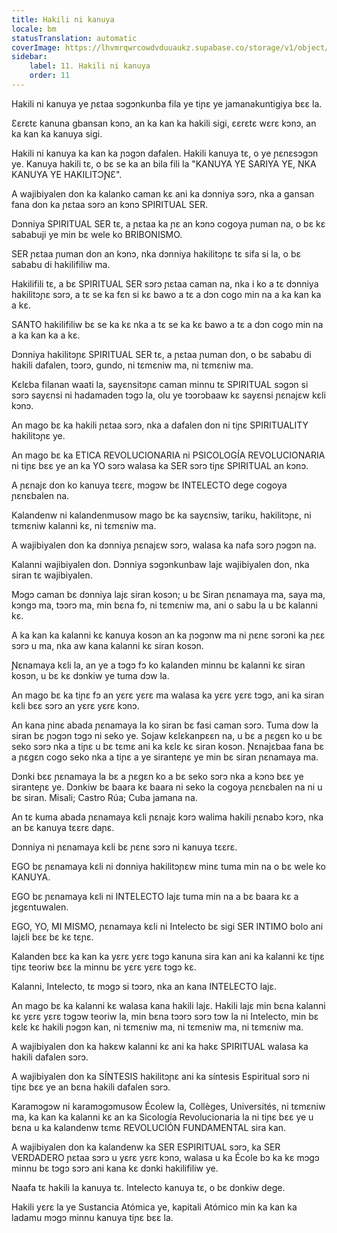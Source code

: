 ```yaml
---
title: Hakili ni kanuya
locale: bm
statusTranslation: automatic
coverImage: https://lhvmrqwrcowdvduuaukz.supabase.co/storage/v1/object/public/strapi-uploads/small_cover-educacion-fundamental.webp-2d51a7828a2b1309555be27f7e2a61a0.webp
sidebar:
    label: 11. Hakili ni kanuya
    order: 11
---
```

Hakili ni kanuya ye ɲɛtaa sɔgɔnkunba fila ye tiɲɛ ye jamanakuntigiya bɛɛ la.

Ɛɛrɛtɛ kanuna gbansan kɔnɔ, an ka kan ka hakili sigi, ɛɛrɛtɛ wɛrɛ kɔnɔ, an ka kan ka kanuya sigi.

Hakili ni kanuya ka kan ka ɲɔgɔn dafalen. Hakili kanuya tɛ, o ye ɲɛnɛsɔgɔn ye. Kanuya hakili tɛ, o bɛ se ka an bila fili la "KANUYA YE SARIYA YE, NKA KANUYA YE HAKILITƆƝƐ".

A wajibiyalen don ka kalanko caman kɛ ani ka dɔnniya sɔrɔ, nka a gansan fana don ka ɲɛtaa sɔrɔ an kɔnɔ SPIRITUAL SER.

Dɔnniya SPIRITUAL SER tɛ, a ɲɛtaa ka ɲɛ an kɔnɔ cogoya ɲuman na, o bɛ kɛ sababuji ye min bɛ wele ko BRIBONISMO.

SER ɲɛtaa ɲuman don an kɔnɔ, nka dɔnniya hakilitɔɲɛ tɛ sifa si la, o bɛ sababu di hakilifiliw ma.

Hakilifili tɛ, a bɛ SPIRITUAL SER sɔrɔ ɲɛtaa caman na, nka i ko a tɛ dɔnniya hakilitɔɲɛ sɔrɔ, a tɛ se ka fɛn si kɛ bawo a tɛ a dɔn cogo min na a ka kan ka a kɛ.

SANTO hakilifiliw bɛ se ka kɛ nka a tɛ se ka kɛ bawo a tɛ a dɔn cogo min na a ka kan ka a kɛ.

Dɔnniya hakilitɔɲɛ SPIRITUAL SER tɛ, a ɲɛtaa ɲuman don, o bɛ sababu di hakili dafalen, tɔɔrɔ, gundo, ni tɛmɛniw ma, ni tɛmɛniw ma.

Kɛlɛba filanan waati la, sayɛnsitɔɲɛ caman minnu tɛ SPIRITUAL sɔgɔn si sɔrɔ sayɛnsi ni hadamaden tɔgɔ la, olu ye tɔɔrɔbaaw kɛ sayɛnsi ɲɛnajɛw kɛli kɔnɔ.

An mago bɛ ka hakili ɲɛtaa sɔrɔ, nka a dafalen don ni tiɲɛ SPIRITUALITY hakilitɔɲɛ ye.

An mago bɛ ka ETICA REVOLUCIONARIA ni PSICOLOGÍA REVOLUCIONARIA ni tiɲɛ bɛɛ ye an ka YO sɔrɔ walasa ka SER sɔrɔ tiɲɛ SPIRITUAL an kɔnɔ.

A ɲɛnajɛ don ko kanuya tɛɛrɛ, mɔgɔw bɛ INTELECTO dege cogoya ɲɛnɛbalen na.

Kalandenw ni kalandenmusow mago bɛ ka sayɛnsiw, tariku, hakilitɔɲɛ, ni tɛmɛniw kalanni kɛ, ni tɛmɛniw ma.

A wajibiyalen don ka dɔnniya ɲɛnajɛw sɔrɔ, walasa ka nafa sɔrɔ ɲɔgɔn na.

Kalanni wajibiyalen don. Dɔnniya sɔgɔnkunbaw lajɛ wajibiyalen don, nka siran tɛ wajibiyalen.

Mɔgɔ caman bɛ dɔnniya lajɛ siran kosɔn; u bɛ Siran ɲɛnamaya ma, saya ma, kɔngɔ ma, tɔɔrɔ ma, min bɛna fɔ, ni tɛmɛniw ma, ani o sabu la u bɛ kalanni kɛ.

A ka kan ka kalanni kɛ kanuya kosɔn an ka ɲɔgɔnw ma ni ɲɛnɛ sɔrɔni ka ɲɛɛ sɔrɔ u ma, nka aw kana kalanni kɛ siran kosɔn.

Ɲɛnamaya kɛli la, an ye a tɔgɔ fɔ ko kalanden minnu bɛ kalanni kɛ siran kosɔn, u bɛ kɛ dɔnkiw ye tuma dɔw la.

An mago bɛ ka tiɲɛ fɔ an yɛrɛ yɛrɛ ma walasa ka yɛrɛ yɛrɛ tɔgɔ, ani ka siran kɛli bɛɛ sɔrɔ an yɛrɛ yɛrɛ kɔnɔ.

An kana ɲinɛ abada ɲɛnamaya la ko siran bɛ fasi caman sɔrɔ. Tuma dɔw la siran bɛ ɲɔgɔn tɔgɔ ni seko ye. Sojaw kɛlɛkanpɛɛn na, u bɛ a ɲɛgɛn ko u bɛ seko sɔrɔ nka a tiɲɛ u bɛ tɛmɛ ani ka kɛlɛ kɛ siran kosɔn. Ɲɛnajɛbaa fana bɛ a ɲɛgɛn cogo seko nka a tiɲɛ a ye siranteɲɛ ye min bɛ siran ɲɛnamaya ma.

Dɔnki bɛɛ ɲɛnamaya la bɛ a ɲɛgɛn ko a bɛ seko sɔrɔ nka a kɔnɔ bɛɛ ye siranteɲɛ ye. Dɔnkiw bɛ baara kɛ baara ni seko la cogoya ɲɛnɛbalen na ni u bɛ siran. Misali; Castro Rúa; Cuba jamana na.

An tɛ kuma abada ɲɛnamaya kɛli ɲɛnajɛ kɔrɔ walima hakili ɲɛnabɔ kɔrɔ, nka an bɛ kanuya tɛɛrɛ daɲɛ.

Dɔnniya ni ɲɛnamaya kɛli bɛ ɲɛnɛ sɔrɔ ni kanuya tɛɛrɛ.

EGO bɛ ɲɛnamaya kɛli ni dɔnniya hakilitɔɲɛw minɛ tuma min na o bɛ wele ko KANUYA.

EGO bɛ ɲɛnamaya kɛli ni INTELECTO lajɛ tuma min na a bɛ baara kɛ a jɛgɛntuwalen.

EGO, YO, MI MISMO, ɲɛnamaya kɛli ni Intelecto bɛ sigi SER INTIMO bolo ani lajɛli bɛɛ bɛ kɛ tɛɲɛ.

Kalanden bɛɛ ka kan ka yɛrɛ yɛrɛ tɔgɔ kanuna sira kan ani ka kalanni kɛ tiɲɛ tiɲɛ teoriw bɛɛ la minnu bɛ yɛrɛ yɛrɛ tɔgɔ kɛ.

Kalanni, Intelecto, tɛ mɔgɔ si tɔɔrɔ, nka an kana INTELECTO lajɛ.

An mago bɛ ka kalanni kɛ walasa kana hakili lajɛ. Hakili lajɛ min bɛna kalanni kɛ yɛrɛ yɛrɛ tɔgɔw teoriw la, min bɛna tɔɔrɔ sɔrɔ tɔw la ni Intelecto, min bɛ kɛlɛ kɛ hakili ɲɔgɔn kan, ni tɛmɛniw ma, ni tɛmɛniw ma, ni tɛmɛniw ma.

A wajibiyalen don ka hakɛw kalanni kɛ ani ka hakɛ SPIRITUAL walasa ka hakili dafalen sɔrɔ.

A wajibiyalen don ka SÍNTESIS hakilitɔɲɛ ani ka síntesis Espiritual sɔrɔ ni tiɲɛ bɛɛ ye an bɛna hakili dafalen sɔrɔ.

Karamɔgɔw ni karamɔgɔmusow Écolew la, Collèges, Universités, ni tɛmɛniw ma, ka kan ka kalanni kɛ an ka Sicología Revolucionaria la ni tiɲɛ bɛɛ ye u bɛna u ka kalandenw tɛmɛ REVOLUCIÓN FUNDAMENTAL sira kan.

A wajibiyalen don ka kalandenw ka SER ESPIRITUAL sɔrɔ, ka SER VERDADERO ɲɛtaa sɔrɔ u yɛrɛ yɛrɛ kɔnɔ, walasa u ka École bɔ ka kɛ mɔgɔ minnu bɛ tɔgɔ sɔrɔ ani kana kɛ dɔnki hakilifiliw ye.

Naafa tɛ hakili la kanuya tɛ. Intelecto kanuya tɛ, o bɛ dɔnkiw dege.

Hakili yɛrɛ la ye Sustancia Atómica ye, kapitali Atómico min ka kan ka ladamu mɔgɔ minnu kanuya tiɲɛ bɛɛ la.

